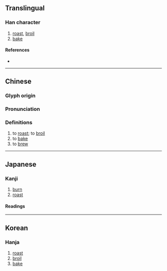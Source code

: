 {{also|炮}}
{{character info}}
==Translingual==

===Han character===
{{Han char|rn=86|rad=火|as=05|sn=9|four=27337|canj=PUF|ids=⿱包灬}}

# [[roast]], [[broil]]
# [[bake]]

====References====
* {{Han ref|kx=0668.270|dkj=18955|dj=1078.020|hdz=32198.100|uh=70B0|ud=28848|bh=CFB2|bd=53170}}

----

==Chinese==
{{zh-forms}}

===Glyph origin===
{{Han etym}}

===Pronunciation===
{{zh-pron
|m=páo
|c=paau4
|mn=pâu/phàu/pû
|mc=y
|oc=y
|cat=v
}}

===Definitions===
{{zh-hanzi}}

# to [[roast]]; to [[broil]]
# to [[bake]]
# to [[brew]]

----

==Japanese==

===Kanji===
{{ja-kanji|grade=|rs=火05}}

# [[burn]]
# [[roast]]

====Readings====
{{ja-readings|on=[[ほう]] (hō), [[びょう]] (byō), [[ふう]] (hū), [[ふ]] (fu)|kun=}}

----

==Korean==

===Hanja===
{{ko-hanja|hangeul=포|eumhun=}}

# [[roast]]
# [[broil]]
# [[bake]]